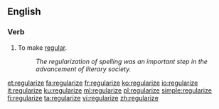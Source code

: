 ==English==

===Verb===
{{en-verb|regularizes|regularizing|regularized|regularized}}

#To make [[regular]].
#:''The regularization of spelling was an important step in the advancement of literary society.''

[[et:regularize]]
[[fa:regularize]]
[[fr:regularize]]
[[ko:regularize]]
[[io:regularize]]
[[it:regularize]]
[[ku:regularize]]
[[ml:regularize]]
[[pl:regularize]]
[[simple:regularize]]
[[fi:regularize]]
[[ta:regularize]]
[[vi:regularize]]
[[zh:regularize]]